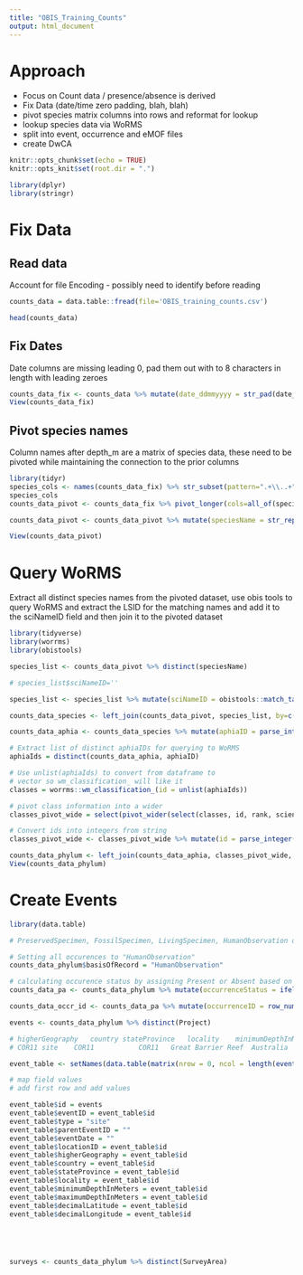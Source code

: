 ```yaml
---
title: "OBIS_Training_Counts"
output: html_document
---
```


# Approach

 - Focus on Count data / presence/absence is derived
 - Fix Data (date/time zero padding, blah, blah)
 - pivot species matrix columns into rows and reformat for lookup
 - lookup species data via WoRMS
 - split into event, occurrence and eMOF files
 - create DwCA
 

```r
knitr::opts_chunk$set(echo = TRUE)
knitr::opts_knit$set(root.dir = ".")

library(dplyr)
library(stringr)
```

# Fix Data

## Read data

Account for file Encoding - possibly need to identify before reading

```r
counts_data = data.table::fread(file='OBIS_training_counts.csv')

head(counts_data)
```

## Fix Dates

Date columns are missing leading 0, pad them out with to 8 characters in length with leading zeroes

```r
counts_data_fix <- counts_data %>% mutate(date_ddmmyyyy = str_pad(date_ddmmyyyy, 8, side='left', pad='0'))
View(counts_data_fix)
```


## Pivot species names

Column names after depth_m are a matrix of species data, these need to be pivoted while maintaining the connection to the prior columns

```r
library(tidyr)
species_cols <- names(counts_data_fix) %>% str_subset(pattern=".+\\..+")
species_cols
counts_data_pivot <- counts_data_fix %>% pivot_longer(cols=all_of(species_cols), names_to = "speciesName", values_to = "counts")

counts_data_pivot <- counts_data_pivot %>% mutate(speciesName = str_replace(speciesName, fixed("."), " "))

View(counts_data_pivot)
```


# Query WoRMS

Extract all distinct species names from the pivoted dataset, use obis tools to query WoRMS and extract the LSID for the matching names and add it to the sciNameID field and then join it to the pivoted dataset

```r
library(tidyverse)
library(worrms)
library(obistools)

species_list <- counts_data_pivot %>% distinct(speciesName)

# species_list$sciNameID=''

species_list <- species_list %>% mutate(sciNameID = obistools::match_taxa(`speciesName`, ask=FALSE)$scientificNameID)

counts_data_species <- left_join(counts_data_pivot, species_list, by=c("speciesName" = "speciesName"))

counts_data_aphia <- counts_data_species %>% mutate(aphiaID = parse_integer(str_extract(counts_data_species$sciNameID, pattern = "([0-9]+)")))

# Extract list of distinct aphiaIDs for querying to WoRMS
aphiaIds = distinct(counts_data_aphia, aphiaID)

# Use unlist(aphiaIds) to convert from dataframe to 
# vector so wm_classification_ will like it
classes = worrms::wm_classification_(id = unlist(aphiaIds))

# pivot class information into a wider
classes_pivot_wide = select(pivot_wider(select(classes, id, rank, scientificname), names_from = rank, values_from = scientificname), id, Kingdom, Phylum, Class, Order, Family, Genus)

# Convert ids into integers from string
classes_pivot_wide <- classes_pivot_wide %>% mutate(id = parse_integer(id))

counts_data_phylum <- left_join(counts_data_aphia, classes_pivot_wide, by=c("aphiaID" = "id"))
View(counts_data_phylum)


```

# Create Events


```r
library(data.table)

# PreservedSpecimen, FossilSpecimen, LivingSpecimen, HumanObservation or MachineObservation (see https://obis.org/manual/darwincore/). MaterialSample can be used if the claim is based on sample specimen. Someone held the specimen closely and examined it to determine the taxon it belongs to. It is for specimens that were removed from the environment.

# Setting all occurences to "HumanObservation"
counts_data_phylum$basisOfRecord = "HumanObservation"

# calculating occurence status by assigning Present or Absent based on count being greater than zero
counts_data_pa <- counts_data_phylum %>% mutate(occurrenceStatus = ifelse(counts > 0, "Present", "Absent"))

counts_data_occr_id <- counts_data_pa %>% mutate(occurrenceID = row_number())

events <- counts_data_phylum %>% distinct(Project)

# higherGeography	country	stateProvince	locality	minimumDepthInMeters	maximumDepthInMeters	decimalLatitude	decimalLongitude
# COR11	site	COR11			COR11	Great Barrier Reef	Australia	Queensland	Hastings Reef			-16.53	145.99

event_table <- setNames(data.table(matrix(nrow = 0, ncol = length(event_fields()))), event_fields())

# map field values
# add first row and add values

event_table$id = events
event_table$eventID = event_table$id
event_table$type = "site"
event_table$parentEventID = ""
event_table$eventDate = ""
event_table$locationID = event_table$id
event_table$higherGeography = event_table$id
event_table$country = event_table$id
event_table$stateProvince = event_table$id
event_table$locality = event_table$id
event_table$minimumDepthInMeters = event_table$id
event_table$maximumDepthInMeters = event_table$id
event_table$decimalLatitude = event_table$id
event_table$decimalLongitude = event_table$id





surveys <- counts_data_phylum %>% distinct(SurveyArea)

```

